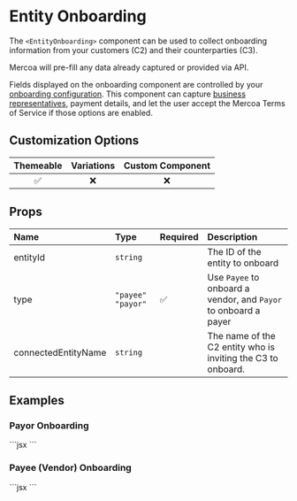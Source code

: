 
# Entity Onboarding

The `<EntityOnboarding>` component can be used to collect onboarding information from your customers (C2) and their counterparties (C3).

Mercoa will pre-fill any data already captured or provided via API.

Fields displayed on the onboarding component are controlled by your [onboarding configuration](https://mercoa.com/dashboard/developers#customizations). This component can capture [business representatives](https://docs.mercoa.com/concepts/business-representatives), payment details, and let the user accept the Mercoa Terms of Service if those options are enabled.

## Customization Options

| Themeable | Variations | Custom Component |
| :-------: | :--------: | :--------------: |
|    ✅     |     ❌     |        ❌        |


## Props

| Name                | Type                | Required | Description                                                      |
| :-------------------| :-------------------| :--------| :----------------------------------------------------------------|
| entityId            | `string`            |          | The ID of the entity to onboard                                  |
| type                | `"payee"` `"payor"` | ✅        | Use `Payee` to onboard a vendor, and `Payor` to onboard a payer |
| connectedEntityName | `string`            |          | The name of the C2 entity who is inviting the C3 to onboard.     |


## Examples

### Payor Onboarding

<ComponentContainer>
  <EntityOnboarding entityId={payerEntity.id} type="payor" />
  ```jsx
<EntityOnboarding entityId="ent_12345" type="payor" />
  ```
</ComponentContainer>

### Payee (Vendor) Onboarding

<ComponentContainer>
  <EntityOnboarding entityId={payerEntity.id} type="payee" connectedEntityName="<CUSTOMER NAME>" />
  ```jsx
<EntityOnboarding entityId="ent_12345" type="payee" connectedEntityName="<CUSTOMER NAME>" />
  ```
</ComponentContainer>
